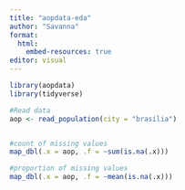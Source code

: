 ```yaml
---
title: "aopdata-eda"
author: "Savanna"
format: 
  html: 
    embed-resources: true
editor: visual
---
```


```r
library(aopdata)
library(tidyverse)
```

```r

#Read data
aop <- read_population(city = "brasilia") 


#count of missing values 
map_dbl(.x = aop, .f = ~sum(is.na(.x)))

#proportion of missing values 
map_dbl(.x = aop, .f = ~mean(is.na(.x)))

```
